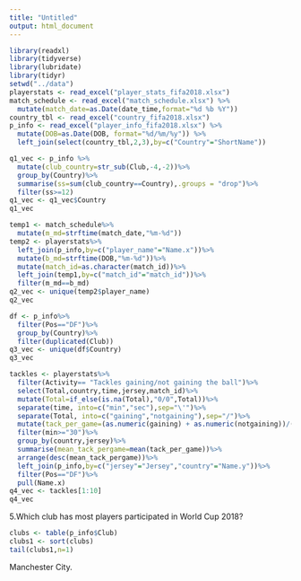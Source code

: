---
title: "Untitled"
output: html_document
---
```{r echo=FALSE}
library(readxl)
library(tidyverse)
library(lubridate)
library(tidyr)
setwd("../data")
playerstats <- read_excel("player_stats_fifa2018.xlsx")
match_schedule <- read_excel("match_schedule.xlsx") %>%
  mutate(match_date=as.Date(date_time,format="%d %b %Y"))
country_tbl <- read_excel("country_fifa2018.xlsx")
p_info <- read_excel("player_info_fifa2018.xlsx") %>%
  mutate(DOB=as.Date(DOB, format="%d/%m/%y")) %>%
  left_join(select(country_tbl,2,3),by=c("Country"="ShortName"))
```

```{r echo=FALSE}
q1_vec <- p_info %>%
  mutate(club_country=str_sub(Club,-4,-2))%>%
  group_by(Country)%>%
  summarise(ss=sum(club_country==Country),.groups = "drop")%>%
  filter(ss>=12)
q1_vec <- q1_vec$Country
q1_vec
```

```{r echo=FALSE}
  
temp1 <- match_schedule%>%
  mutate(m_md=strftime(match_date,"%m-%d"))
temp2 <- playerstats%>%
  left_join(p_info,by=c("player_name"="Name.x"))%>%
  mutate(b_md=strftime(DOB,"%m-%d"))%>%
  mutate(match_id=as.character(match_id))%>%
  left_join(temp1,by=c("match_id"="match_id"))%>%
  filter(m_md==b_md)
q2_vec <- unique(temp2$player_name)
q2_vec
```

```{r echo=FALSE}
df <- p_info%>%
  filter(Pos=="DF")%>%
  group_by(Country)%>%
  filter(duplicated(Club))
q3_vec <- unique(df$Country)
q3_vec
```

```{r echo=FALSE}

tackles <- playerstats%>%
  filter(Activity==	"Tackles gaining/not gaining the ball")%>%
  select(Total,country,time,jersey,match_id)%>%
  mutate(Total=if_else(is.na(Total),"0/0",Total))%>%
  separate(time, into=c("min","sec"),sep="\'")%>%
  separate(Total, into=c("gaining","notgaining"),sep="/")%>%
  mutate(tack_per_game=(as.numeric(gaining) + as.numeric(notgaining))/(as.numeric(min)+parse_number(sec)/60)*90)%>%
  filter(min>="30")%>%
  group_by(country,jersey)%>%
  summarise(mean_tack_pergame=mean(tack_per_game))%>%
  arrange(desc(mean_tack_pergame))%>%
  left_join(p_info,by=c("jersey"="Jersey","country"="Name.y"))%>%
  filter(Pos=="DF")%>%
  pull(Name.x)
q4_vec <- tackles[1:10]  
q4_vec
```

5.Which club has most players participated in World Cup 2018?
```{r echo=FALSE}
clubs <- table(p_info$Club)
clubs1 <- sort(clubs)
tail(clubs1,n=1)
```
Manchester City.